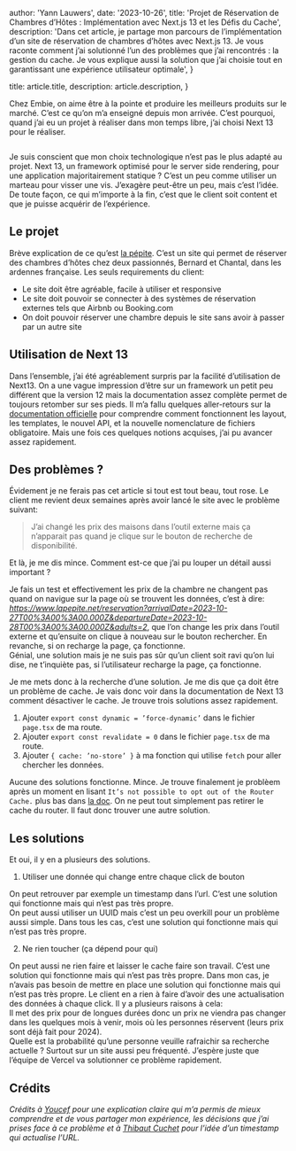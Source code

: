 
  author: 'Yann Lauwers',
  date: '2023-10-26',
  title:
    'Projet de Réservation de Chambres d’Hôtes : Implémentation avec Next.js 13 et les Défis du Cache',
  description:
    'Dans cet article, je partage mon parcours de l’implémentation d’un site de réservation de chambres d’hôtes avec Next.js 13. Je vous raconte comment j’ai solutionné l’un des problèmes que j’ai rencontrés : la gestion du cache. Je vous explique aussi la solution que j’ai choisie tout en garantissant une expérience utilisateur optimale',
}

  title: article.title,
  description: article.description,
}


Chez Embie, on aime être à la pointe et produire les meilleurs produits sur le marché. C’est ce qu’on m’a enseigné depuis mon arrivée. C’est pourquoi, quand j’ai eu un projet à réaliser dans mon temps libre, j’ai choisi Next 13 pour le réaliser.

<Image src={laPepite} alt="" />

Je suis conscient que mon choix technologique n’est pas le plus adapté au projet. Next 13, un framework optimisé pour le server side rendering, pour une application majoritairement statique ? C’est un peu comme utiliser un marteau pour visser une vis. J’exagère peut-être un peu, mais c’est l’idée. De toute façon, ce qui m’importe à la fin, c’est que le client soit content et que je puisse acquérir de l’expérience.

## Le projet

Brève explication de ce qu’est <a href="https://lapepite.net" target="_blank">la pépite</a>. C’est un site qui permet de réserver des chambres d’hôtes chez deux passionnés, Bernard et Chantal, dans les ardennes française. Les seuls requirements du client:

- Le site doit être agréable, facile à utiliser et responsive
- Le site doit pouvoir se connecter à des systèmes de réservation externes tels que Airbnb ou Booking.com
- On doit pouvoir réserver une chambre depuis le site sans avoir à passer par un autre site

## Utilisation de Next 13

Dans l’ensemble, j’ai été agréablement surpris par la facilité d’utilisation de Next13. On a une vague impression d’être sur un framework un petit peu différent que la version 12 mais la documentation assez complète permet de toujours retomber sur ses pieds. Il m’a fallu quelques aller-retours sur la <a href="https://nextjs.org/docs" target="_blank">documentation officielle</a> pour comprendre comment fonctionnent les layout, les templates, le nouvel API, et la nouvelle nomenclature de fichiers obligatoire. Mais une fois ces quelques notions acquises, j’ai pu avancer assez rapidement.

## Des problèmes ?

Évidement je ne ferais pas cet article si tout est tout beau, tout rose.
Le client me revient deux semaines après avoir lancé le site avec le problème suivant:

> J’ai changé les prix des maisons dans l’outil externe mais ça n’apparait pas quand je clique sur le bouton de recherche de disponibilité.

Et là, je me dis mince. Comment est-ce que j’ai pu louper un détail aussi important ?

Je fais un test et effectivement les prix de la chambre ne changent pas quand on navigue sur la page où se trouvent les données, c’est à dire: *https://www.lapepite.net/reservation?arrivalDate=2023-10-27T00%3A00%3A00.000Z&departureDate=2023-10-28T00%3A00%3A00.000Z&adults=2*, que l’on change les prix dans l’outil externe et qu’ensuite on clique à nouveau sur le bouton rechercher.
En revanche, si on recharge la page, ça fonctionne. <br/>Génial, une solution mais je ne suis pas sûr qu’un client soit ravi qu’on lui dise, ne t’inquiète pas, si l’utilisateur recharge la page, ça fonctionne.

Je me mets donc à la recherche d’une solution. Je me dis que ça doit être un problème de cache. Je vais donc voir dans la documentation de Next 13 comment désactiver le cache. Je trouve trois solutions assez rapidement.

1. Ajouter `export const dynamic = ’force-dynamic’` dans le fichier `page.tsx` de ma route.
2. Ajouter `export const revalidate = 0` dans le fichier `page.tsx` de ma route.
3. Ajouter `{ cache: ’no-store’ }` à ma fonction qui utilise `fetch` pour aller chercher les données.

Aucune des solutions fonctionne. Mince.
Je trouve finalement je problèem après un moment en lisant `It’s not possible to opt out of the Router Cache.` plus bas dans <a href="https://nextjs.org/docs/app/building-your-application/caching#opting-out-3" target="_blank">la doc</a>.
On ne peut tout simplement pas retirer le cache du router. Il faut donc trouver une autre solution.

## Les solutions

Et oui, il y en a plusieurs des solutions.

1. Utiliser une donnée qui change entre chaque click de bouton

On peut retrouver par exemple un timestamp dans l’url. C’est une solution qui fonctionne mais qui n’est pas très propre.<br />On peut aussi utiliser un UUID mais c’est un peu overkill pour un problème aussi simple.
Dans tous les cas, c’est une solution qui fonctionne mais qui n’est pas très propre.

2. Ne rien toucher (ça dépend pour qui)

On peut aussi ne rien faire et laisser le cache faire son travail. C’est une solution qui fonctionne mais qui n’est pas très propre.
Dans mon cas, je n’avais pas besoin de mettre en place une solution qui fonctionne mais qui n’est pas très propre. Le client en a rien à faire d’avoir des une actualisation des données à chaque click. Il y a plusieurs raisons à cela: <br /> Il met des prix pour de longues durées donc un prix ne viendra pas changer dans les quelques mois à venir, mois où les personnes réservent (leurs prix sont déjà fait pour 2024). <br /> Quelle est la probabilité qu’une personne veuille rafraichir sa recherche actuelle ? Surtout sur un site aussi peu fréquenté.
J’espère juste que l’équipe de Vercel va solutionner ce problème rapidement.

## Crédits

_Crédits à <a href="https://medium.com/@CraftedX/why-i-hate-next-js-13-caching-4cd5a31d3a78" target="_blank">Youcef</a> pour une explication claire qui m’a permis de mieux comprendre et de vous partager mon expérience, les décisions que j’ai prises face à ce problème et à <a href="https://www.linkedin.com/in/thibaut-cuchet/" target="_blank">Thibaut Cuchet</a> pour l’idée d’un timestamp qui actualise l’URL._
